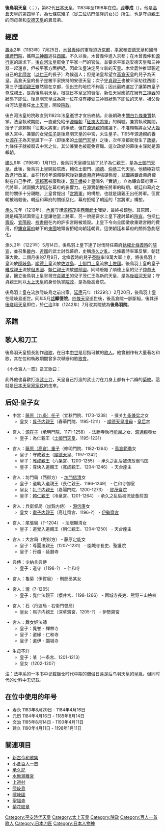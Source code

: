 
{{基礎情報 天皇
| 名  =<center>後鳥羽天皇
| 代数=第82
| 画像=[[File:Emperor_Go-Toba.jpg|200px]]
| 説明=後鳥羽天皇像<br /><span style="font-size:smaller;">[[水無瀨神宮|水無瀨神宮]]藏，傳為[[藤原信實|藤原信實]]所畫</span> 
| 在位=1183年8月20日-1198年1月11日（{{age in years and days|1183|8|20|1198|1|11|age=no}}）
| 前任=[[安德天皇|安德天皇]]
| 繼任=[[土御門天皇|土御門天皇]] 
| 時代=[[平安時代|平安時代]]・[[鎌倉時代|鎌倉時代]]
| 年號=[[壽永|壽永]]<br />[[元曆|元曆]]<br />[[文治|文治]]<br />[[建久|建久]]
| 首都=[[京都|京都]]
| 出生年=([[治承|治承]]四年七月十四日)<br />1180年8月6日
| 出生地=五条町亭 
| 逝世年=([[延應|延應]]元年二月廿二日)<br />1239年3月28日（58歲）
| 逝世地=[[隱岐國|隱岐國]]
| 陵墓=[[大原陵|大原陵]] 
| 中宮=[[九条任子|九条任子]]
| 父親=[[高倉天皇|高倉天皇]]
| 母親=[[藤原殖子|七条院殖子]]
|}}
'''後鳥羽天皇'''（{{jpn|j=後鳥羽天皇|hg=ごとばてんのう|rm=Go-toba Tennō}}；{{bd|1180年|8月6日|1239年|3月28日|後鳥羽天皇}}），第82代[[日本天皇|日本天皇]]，1183年至1198年在位。[[諱|諱]]'''尊成'''（{{jpn|j=尊成|hg=たかひら|rm=Takahira}}）。他是[[高倉天皇|高倉天皇]]的第四皇子，為[[坊門殖子|七條院殖子]]（[[從三位|從三位]][[坊門信隆|坊門信隆]]的女兒）所生，也是[[守貞親王|守貞親王]]的同母弟和[[安德天皇|安德天皇]]的異母弟。

== 經歷 ==
[[壽永|壽永]]2年（1183年）7月25日，[[木曾義仲|木曾義仲]]的軍隊迫近[[京都|京都]]，[[平家|平家]]奉[[安德天皇|安德天皇]]和國母[[建禮門院|建禮門院]]，攜帶[[三神器|三神器]]逃往[[西國|西國]]。不久以後，木曾義仲進入京都；在木曾義仲和[[源行家|源行家]]的請求下，[[後白河法皇|後白河法皇]]罷免了平家一門的官位，並要求平家送安德天皇和三神器一起還京，但被平家方面拒絕。因此法皇決定另立新的天皇。木曾義仲推舉親近自己的[[北陸宮|北陸宮]]（[[以仁王|以仁王]]的長子）為候選人；但是法皇希望立[[高倉天皇|高倉天皇]]的兒子為天皇。高倉天皇的長子是被平家挾持的安德天皇；次子[[守貞親王|守貞親王]]也被平家劫往西國；第三子[[惟明親王|惟明親王]]雖然留在京都，但出生的地位不夠高；因此最終選定了讓第四皇子尊成親王，是為後鳥羽天皇。根據日本皇室的習俗，新任天皇應該在擁有[[三神器|三神器]]的狀態下即位。後鳥羽天皇成為第一位在沒有接受三神器狀態下即位的天皇。祖父後白河法皇擔任[[太上天皇|太上天皇]]，開設[[院政|院政]]。

後白河法皇的院政直到1192年法皇逝世才宣告終結。此後朝政由[[關白|關白]][[九條兼實|九條兼實]]執掌。法皇執政期間，一直避免給予[[源賴朝|源賴朝]]「[[征夷大將軍|征夷大將軍]]」的稱號。兼實執政期間，授予了源賴朝「征夷大將軍」的稱號，但在[[源通親|源通親]]的建議下，不准賴朝將女兒[[大姬_(源賴朝女)|大姬]]嫁入宮中。兼實的女兒[[九條任子|任子]]是後鳥羽天皇的中宮，未生皇子。1195年源通親的養女[[源在子|源在子]]為天皇誕下一子（即後來的[[土御門天皇|土御門天皇]]）之後，次年京都就發生了[[建久七年政變|政變]]，九條任子就被廢去中宮之位，其父兼實也被罷免官職。這次政變的幕後主謀就是源賴朝。

[[建久|建久]]9年（1198年）1月11日，後鳥羽天皇禪位給了兒子為仁親王，是為[[土御門天皇|土御門天皇]]。此後，後鳥羽上皇開設院政，輔佐土御門、[[順德天皇|順德]]、[[仲恭天皇|仲恭]]三代天皇。他積極對院政進行改革，並在1199年源賴朝死後對[[鐮倉幕府|鐮倉幕府]]持強硬態度，試圖將鐮倉幕府控制在自己手裡。[[源賴家|源賴家]]被廢黜後，[[源實朝|源千幡]]被上皇賜名「實朝」，立為鐮倉幕府第三代將軍，試圖擴大朝廷在幕府的影響力。在源實朝擔任將軍的時期，朝廷和幕府之間的關係十分親睦。上皇曾提出「[[宮將軍|宮將軍]]」的構想，也就是讓親王出任將軍。但實朝被暗殺後，朝廷和幕府的關係惡化，幕府拒絕了朝廷的「宮將軍」構想。

[[承久|承久]]元年（1219年），[[內裏|內裏]]守護[[源賴茂|源賴茂]]率[[西面武士|西面武士]]嘩變，最終被鎮壓。其原因，一說是賴茂試圖脅迫上皇讓他當上將軍，另一說是要求上皇下達討幕的[[院宣|院宣]]。包括[[仁壽殿|仁壽殿]]、[[宜陽殿|宜陽殿]]、[[校書殿|校書殿]]在內的許多宮殿被燒毀。上皇下令向全國徵收重建宮殿的費用，但[[鐮倉幕府|鐮倉幕府]]轄下的[[東國|東國]]地頭皆拒絕向朝廷朝貢。這使朝廷和幕府的關係急劇惡化。

承久3年（1221年）5月14日，後鳥羽上皇下達了討伐時任幕府[[執權|執權]][[北條義時|北條義時]]的[[院宣|院宣]]，並召集[[畿內|畿內]]、[[近國|近國]]的武士討伐幕府，史稱[[承久之亂|承久之亂]]。北條義時率軍反擊，朝廷軍大敗。二個月後的7月9日，北條義時的兒子[[北條泰時|泰時]]率19萬大軍上京，將後鳥羽上皇流放[[隱岐島|隱岐島]]，[[順德天皇|順德上皇]]流放[[佐渡島|佐渡島]]，[[土御門天皇|土御門上皇]]流放[[土佐國|土佐國]]。後鳥羽上皇的皇子[[雅成親王|雅成親王]]流放[[但馬國|但馬國]]、[[賴仁親王|賴仁親王]]流放[[備前國|備前國]]。同時廢黜了順德上皇的兒子[[仲恭天皇|仲恭天皇]]，擁立後鳥羽上皇哥哥[[守貞親王|守貞親王]]的兒子茂仁王為新的天皇，是為[[後堀河天皇|後堀河天皇]]；守貞親王則以[[太上天皇|太上天皇]]的身份執掌[[院政|院政]]，是為後高倉院。

後鳥羽上皇在流放隱岐島之前出家。[[延應|延應]]元年（1239年）2月20日，後鳥羽上皇在隱岐島逝世。同年5月[[諡|諡]]'''顯德院'''。[[四條天皇|四條天皇]]逝世後，後高倉院一脈斷絕，後其孫[[後嵯峨天皇|後嵯峨天皇]]即位，於[[仁治|仁治]]3年（1242年）7月改其院號為'''後鳥羽院'''。

==系譜==
{{日本皇室鎌倉前期}}

==歌人和刀工==
後鳥羽天皇擅長創作[[和歌|和歌]]，在日本[[中世|中世]]是屈指可數的[[歌人|歌人]]。他曾創作有大量著名和歌，其在位和執政期間曾多次舉辦和歌[[歌會|歌會]]。

《小仓百人一首》录其歌曰：

{{Quote|text=人もをし、人も恨めし、あぢきなく世を思ふゆゑに、物思ふ身は。（人也可爱，人也可恨，为了思考这无聊的世界而思考着的我呀。）|sign=后鸟羽院|source=小仓百人一首}}

此外他也喜歡打造[[武士刀|武士刀]]，天皇自己打造的武士刀在刀身上都有十六瓣的[[菊紋|菊紋]]。這就是[[日本天皇|日本天皇家]][[家紋|家紋]]的由來。

==后妃·皇子女==
*中宮：[[九条任子|藤原（九条）任子]]（宜秋門院、1173-1238） - 摄关[[九条兼实|九条兼实]]之女 
**皇女：[[昇子内親王|昇子内親王]]（春華門院、1195-1211） - [[順德天皇|順德天皇]][[准母|准母]]・[[皇后|皇后]]宮

*宫人：[[源在子|源在子]]（承明門院、1171-1258） - 法勝寺執行[[能圓|能圓]]之女、[[源通親|源通親]]養女 
**皇子：為仁親王（[[土御門天皇|土御門天皇]]、1195-1231）

*宫人：[[藤原重子|藤原（高倉）重子]]（修明門院、1182-1264） - [[高倉範季|高倉範季]]女 
**皇子：守成親王（[[順德天皇|順德天皇]]、1197-1242）
**皇子：[[雅成親王|雅成親王]]（六条宮、1200-1255） - 承久之乱后被流放但马国
**皇子：尊快入道親王（寬成親王、1204-1246） - 天台座主

*宮人：坊門局（西御方） - [[坊門信清|坊門信清]]女 
**皇子：道助入道親王（長仁親王、1196-1249） - 仁和寺御室
**皇女：[[礼子内親王|礼子内親王]]（嘉陽門院、1200-1273） - [[賀茂齋院|賀茂齋院]]
**皇子：[[頼仁親王|頼仁親王]]（冷泉宮、1201-1264） - 承久之乱后被流放备前国

*宮人：兵衛督局（加賀内侍） - [[源信康|源信康]]女 
**皇女：[[肅子内親王|肅子内親王]]（高辻齋宮、1196-?） - [[伊勢齋宮|伊勢齋宮]]

*宫人：尾張局（?-1204） - 法眼顯清女 
**皇子：道覺入道親王（朝仁親王、1204-1250） - 天台座主

*宮人：大宮局（對御方） - 藤原定能女 
**皇子：尊圓法親王（1207-1231） - 園城寺長吏、聖護院
**皇子：行超 - 延曆寺

*典侍：少納言典侍
**皇子：道守（1198-?） - 仁和寺

*宮人：龜菊（伊賀局） - 刑部丞某女

*宮人：瀧（?-1265） 
**皇子：覺仁法親王（櫻井宮、1198-1266） - 園城寺長吏、熊野三山檢校

*宮人：石（丹波局・右衛門督局） 
**皇女：熙子内親王（深草齋宮、1205-?） - 伊勢齋宮

*宮人：舞女姫法師 
**皇子：覺誉 - 禅林寺
**皇子：道緣 - 仁和寺
**皇子：道伊 - 園城寺

*生母不詳 
**皇子：某（一条宮、1201-1213）
**皇女（1202-1207）

注：法华系的一本书中记载镰仓时代中期的僧侣日莲是后鸟羽天皇的皇胤，但同时代的史料中无记载。

==在位中使用的年号==
*寿永 1183年8月20日 - 1184年4月16日
*元历 1184年4月16日 - 1185年8月14日
*文治 1185年8月14日 - 1190年4月11日
*建久 1190年4月11日 - 1198年1月11日


== 關連項目 ==
{{wikiquote}}
{{Commonscat|Emperor Go-Toba}}
*[[新古今和歌集|新古今和歌集]]
*[[小倉百人一首|小倉百人一首]]
*[[承久記|承久記]]
*[[水無瀨離宮|水無瀨離宮]]
*[[上道村|上道村]]
*[[隱岐島|隱岐島]]
*[[隱岐國|隱岐國]]
*[[聖福寺_(福岡市)|聖福寺]]
*[[菊花紋章|菊花紋章]]

{{日本天皇|[[安德天皇|安德天皇]]|[[土御門天皇|土御門天皇]]}}
{{日本歷代天皇}}
{{百人一首}}

{{Authority control}}
[[Category:平安時代天皇|Category:平安時代天皇]]
[[Category:太上天皇|Category:太上天皇]]
[[Category:院政|Category:院政]]
[[Category:百人一首歌人|Category:百人一首歌人]]
[[Category:日本刀匠|Category:日本刀匠]]
[[Category:日本人物神|Category:日本人物神]]